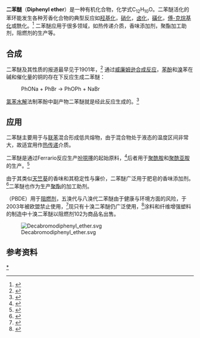 {{chembox
| Watchedfields = changed
| verifiedrevid = 443695188
| ImageFile1 = Diphenyl oxide.svg
| ImageSize1 = 200px
| ImageFile2 = Diphenyl-ether-from-xtal-2004-CM-3D-ellipsoids.png
| ImageFile3 = Diphenyl ether.jpg
| ImageSize3 = 190px

| IUPACName = Diphenyl ether
| OtherNames = Diphenyl oxide; 1,1'-Oxybisbenzene; Phenoxybenzene
| Section1 = {{Chembox Identifiers
|   ChemSpiderID_Ref = {{chemspidercite|correct|chemspider}}
| ChemSpiderID = 7302
| UNII_Ref = {{fdacite|correct|FDA}}
| UNII = 3O695R5M1U
| InChI = 1/C12H10O/c1-3-7-11(8-4-1)13-12-9-5-2-6-10-12/h1-10H
| ChEBI_Ref = {{ebicite|correct|EBI}}
| ChEBI = 39258
| SMILES = O(c1ccccc1)c2ccccc2
| InChIKey = USIUVYZYUHIAEV-UHFFFAOYAV
| ChEMBL_Ref = {{ebicite|correct|EBI}}
| ChEMBL = 38934
| StdInChI_Ref = {{stdinchicite|correct|chemspider}}
| StdInChI = 1S/C12H10O/c1-3-7-11(8-4-1)13-12-9-5-2-6-10-12/h1-10H
| StdInChIKey_Ref = {{stdinchicite|correct|chemspider}}
| StdInChIKey = USIUVYZYUHIAEV-UHFFFAOYSA-N
| CASNo_Ref = {{cascite|correct|CAS}}
| CASNo = 101-84-8
  }}
| Section2 = {{Chembox Properties
|   C = 12 | H = 10 | O = 1
|   Appearance = 天竺葵气味的无色固体或液体
|   MeltingPt = 25–26 °C 
|   BoilingPt = 121 °C（1.34 kPa ）， 258 °C （100 kPa ）
|   Solubility = 不溶
  }}
| Section7 = {{Chembox Hazards
|   ExternalMSDS = [http://www.msdsxchange.com/english/show_msds.cfm?paramid1=3205080 Aldrich MSDS]
|   NFPA-H = 2
|   NFPA-F = 1
|   NFPA-R = 
|   NFPA-O = 
|   FlashPt = 115 °C (388.15 K)
  }}
}}
'''二苯醚'''（'''Diphenyl ether'''）是一种有机化合物，化学式C<sub>12</sub>H<sub>10</sub>O。二苯醚活化的苯环能发生各种芳香化合物的典型反应如[[羟基化|羟基化]]，[[硝化|硝化]]，[[卤化|卤化]]，[[磺化|磺化]]，[[傅－克反应|傅-克烷基化]]或酰化。<ref>{{cite journal
| author = Fiege, H.; Voges, H.-M.; Hamamoto, T; Umemura, S.; Iwata, T.; Miki, H.; Fujita, Y.; Buysch, H.-J.; Garbe, D.; Paulus, W.
| title =  Phenol Derivatives
| journal = Ullmann's Encyclopedia of Industrial Chemistry
| volume =  
| issue =  
| pages = 
| year =  2000
| publisher = Wiley-VCH
| location = Weinheim
| doi = 10.1002/14356007.a19_313
| isbn = 3-527-30673-0 }}</ref> 二苯醚应用于很多领域，如热传递介质，香味添加剂，聚酯加工助剂，阻燃剂的生产等。

==合成==
二苯醚及其性质的报道最早见于1901年，<ref>{{cite journal
| author = Cook, A. N.
| title =  Derivatives of Phenylether
| journal = [[Journal_of_the_American_Chemical_Society|Journal of the American Chemical Society]]
| volume =  23
| issue =  11
| pages = 806–813
| year =  1901
| publisher = 
| location = 
| doi = 10.1021/ja02037a005}}</ref> 
通过[[威廉姆逊合成反应|威廉姆逊合成反应]]，[[苯酚|苯酚]]和[[溴|溴]]苯在碱和催化量的铜的存在下反应生成二苯醚：
:PhONa  +  PhBr  →  PhOPh  +  NaBr
[[苯酚#.E5.88.B6.E5.A4.87|氯苯水解]]法制苯酚中副产物二苯醚就是经此反应生成的。<ref>{{cite journal
| author = Fahlbusch, K.-G.; Hammerschmidt, F.-J.; Panten, J.; Pickenhagen, W.; Schatkowski, D.; Bauer, K.; Garbe, D.; Surburg, H.
| title =  Flavor and Fragrances
| journal = Ullmann's Encyclopedia of Industrial Chemistry
| volume =  
| issue =  
| pages = 
| year =  2003
| publisher = Wiley-VCH
| location = Weinheim
| doi = 10.1002/14356007.a11_141
| isbn = 3-527-30673-0 }}</ref>

==应用==
二苯醚主要用于与[[联苯|联苯]]混合形成低共熔物，由于混合物处于液态的温度区间非常大，故适宜用作[[热传递|热传递]]介质。

二苯醚是通过Ferrario反应生产[[吩噁噻|吩噁噻]]的起始原料，<ref>{{OrgSynth
| author = Suter, C. M.; Maxwell, C. E.
| title =  Phenoxthin
| journal = Organic Syntheses
| collvol =  2
| issue =  
| collvolpages = 485
| year =  1943
| prep = cv2p0485}}</ref>后者用于[[聚酰胺|聚酰胺]]和[[聚酰亚胺|聚酰亚胺]]的生产。<ref>{{cite journal
| author = Mitsuru Ueoda, Tatsuo Aizawa, Yoshio Imai
| title =  Preparation and properties of polyamides and polyimides containing phenoxathiin units
| journal = Journal of Polymer Science: Polymer Chemistry Edition
| volume =  15
| issue =  11
| pages = 2739–2747
| year =  1977
| publisher = 
| location = 
| doi =10.1002/pol.1977.170151119 }}</ref>

由于其类似[[天竺葵|天竺葵]]的香味和其稳定性与廉价，二苯醚广泛用于肥皂的香味添加剂。<ref>{{OrgSynth
| author = Ungnade, H. E.; Orwoll, E. F.
| title =  2-Methoxy Diphenyl Ether
| collvol =  3
| collvolpages = 566
| year =  1955
| prep = cv3p0566}}</ref>二苯醚也作为生产[[聚酯|聚酯]]的加工助剂。

{{en-link|多溴代二苯醚|Polybrominated diphenyl ethers|多溴代二苯醚}}（PBDE）用于[[阻燃剂_(塑胶)|阻燃剂]]，五溴代与八溴代二苯醚由于健康与环境方面的风险，于2003年被欧盟禁止使用，<ref name="EU-Ban">{{Cite web |url=http://eur-lex.europa.eu/LexUriServ/site/en/oj/2003/l_042/l_04220030215en00450046.pdf |title=DIRECTIVE 2003/11/EC of the European Parliament and of the Council |accessdate=2013-08-28 |archive-date=2013-05-25 |archive-url=https://web.archive.org/web/20130525173756/http://eur-lex.europa.eu/LexUriServ/site/en/oj/2003/l_042/l_04220030215en00450046.pdf |dead-url=no }}</ref>现只有十溴二苯醚仍广泛使用，<ref>{{cite journal
| author = Sutker, B. J.
| title =  Flame Retardants
| journal = Ullmann's Encyclopedia of Industrial Chemistry
| volume =  
| issue =  
| pages = 
| year =  2005
| publisher = Wiley-VCH
| location = Weinheim
| doi = 10.1002/14356007.a11_123
| isbn = 3-527-30673-0 }}</ref>涂料和纤维增强塑料的制造中十溴二苯醚以阻燃剂102为商品名出售。

[[File:Decabromodiphenyl_ether.svg|none]]

==参考资料==
{{reflist}}


[[Category:二苯醚|*]]